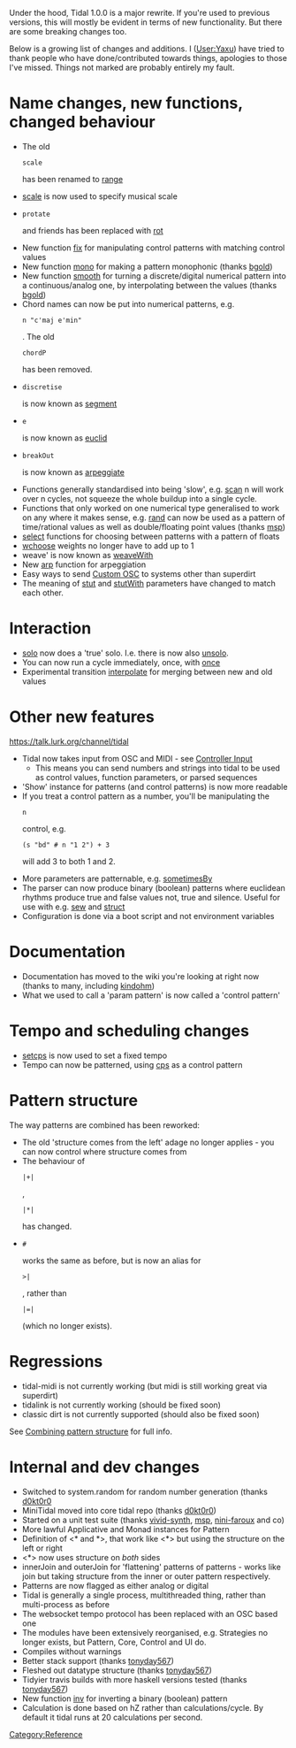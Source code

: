 Under the hood, Tidal 1.0.0 is a major rewrite. If you're used to previous versions, this will mostly be evident in terms of new functionality. But there are some breaking changes too. 

Below is a growing list of changes and additions. I ([[User:Yaxu]]) have tried to thank people who have done/contributed towards things, apologies to those I've missed. Things not marked are probably entirely my fault.

= Name changes, new functions, changed behaviour =

* The old <source inline>scale</source> has been renamed to [[range]]
* [[scale]] is now used to specify musical scale
* <source inline>protate</source> and friends has been replaced with [[rot]]
* New function [[fix]] for manipulating control patterns with matching control values 
* New function [[mono]] for making a pattern monophonic (thanks [https://github.com/bgold-cosmos/ bgold])
* New function [[smooth]] for turning a discrete/digital numerical pattern into a continuous/analog one, by interpolating between the values (thanks [https://github.com/bgold-cosmos/ bgold])
* Chord names can now be put into numerical patterns, e.g. <source inline>n "c'maj e'min"</source>. The old <source inline>chordP</source> has been removed.
* <source inline>discretise</source> is now known as [[segment]] 
* <source inline>e</source> is now known as [[euclid]]
* <source inline>breakOut</source> is now known as [[arpeggiate]]
* Functions generally standardised into being 'slow', e.g. [[scan]] n will work over n cycles, not squeeze the whole buildup into a single cycle.
* Functions that only worked on one numerical type generalised to work on any where it makes sense, e.g. [[rand]] can now be used as a pattern of time/rational values as well as double/floating point values (thanks [https://github.com/msp/ msp])
* [[select]] functions for choosing between patterns with a pattern of floats
* [[wchoose]] weights no longer have to add up to 1
* weave' is now known as [[weaveWith]]
* New [[arp]] function for arpeggiation
* Easy ways to send [[Custom OSC]] to systems other than superdirt
* The meaning of [[stut]] and [[stutWith]] parameters have changed to match each other.

= Interaction =

* [[solo]] now does a 'true' solo. I.e. there is now also [[unsolo]].
* You can now run a cycle immediately, once, with [[once]]
* Experimental transition [[interpolate]] for merging between new and old values

= Other new features =
https://talk.lurk.org/channel/tidal
* Tidal now takes input from OSC and MIDI - see [[Controller Input]]
** This means you can send numbers and strings into tidal to be used as control values, function parameters, or parsed sequences
* 'Show' instance for patterns (and control patterns) is now more readable
* If you treat a control pattern as a number, you'll be manipulating the <source inline>n</source> control, e.g. <source inline>(s "bd" # n "1 2") + 3</source> will add 3 to both 1 and 2.
* More parameters are patternable, e.g. [[sometimesBy]]
* The parser can now produce binary (boolean) patterns where euclidean rhythms produce true and false values not, true and silence. Useful for use with e.g. [[sew]] and [[struct]]
* Configuration is done via a boot script and not environment variables

= Documentation =

* Documentation has moved to the wiki you're looking at right now (thanks to many, including [http://github.com/kindohm kindohm])
* What we used to call a 'param pattern' is now called a 'control pattern'

= Tempo and scheduling changes =

* [[Interaction#Changing_tempo_with_setcps|setcps]] is now used to set a fixed tempo
* Tempo can now be patterned, using [[cps]] as a control pattern

= Pattern structure =

The way patterns are combined has been reworked:

* The old 'structure comes from the left' adage no longer applies - you can now control where structure comes from
* The behaviour of <source inline>|+|</source>, <source inline>|*|</source> has changed.
* <source inline>#</source> works the same as before, but is now an alias for <source inline>>|</source>, rather than <source inline>|=|</source> (which no longer exists).

= Regressions =

* tidal-midi is not currently working (but midi is still working great via superdirt)
* tidalink is not currently working (should be fixed soon)
* classic dirt is not currently supported (should also be fixed soon)

See [[Combining pattern structure]] for full info.

= Internal and dev changes =

* Switched to system.random for random number generation (thanks [https://github.com/d0kt0r0/ d0kt0r0]
* MiniTidal moved into core tidal repo (thanks [https://github.com/d0kt0r0/ d0kt0r0])
* Started on a unit test suite (thanks [https://github.com/vivid-synth vivid-synth], [https://github.com/msp/ msp], [https://github.com/nini-faroux nini-faroux] and co)
* More lawful Applicative and Monad instances for Pattern
* Definition of <* and *>, that work like <*> but using the structure on the left or right
* <*> now uses structure on ''both'' sides
* innerJoin and outerJoin for 'flattening' patterns of patterns - works like join but taking structure from the inner or outer pattern respectively.
* Patterns are now flagged as either analog or digital
* Tidal is generally a single process, multithreaded thing, rather than multi-process as before
* The websocket tempo protocol has been replaced with an OSC based one
* The modules have been extensively reorganised, e.g. Strategies no longer exists, but Pattern, Core, Control and UI do.
* Compiles without warnings
* Better stack support (thanks [https://github.com/tonyday567 tonyday567])
* Fleshed out datatype structure (thanks [https://github.com/tonyday567 tonyday567])
* Tidyier travis builds with more haskell versions tested (thanks [https://github.com/tonyday567 tonyday567])
* New function [[inv]] for inverting a binary (boolean) pattern
* Calculation is done based on hZ rather than calculations/cycle. By default it tidal runs at 20 calculations per second.


[[Category:Reference]]